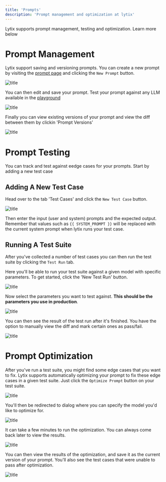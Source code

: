 ```yaml
---
title: 'Prompts'
description: 'Prompt management and optimization at lytix'
---
```


Lytix supports prompt management, testing and optimization. Learn more below

# Prompt Management

Lytix support saving and versioning prompts. You can create a new prompt by visiting the [prompt page](https://lab.lytix.co/home/prompts/) and clicking the `New Prompt` button.

![title](/images/prompts/promptPageMain.png)

You can then edit and save your prompt. Test your prompt against any LLM available in the [playground](/Playground/playground)

![title](/images/prompts/savePrompt.png)

Finally you can view existing versions of your prompt and view the diff between them by clickin 'Prompt Versions'

![title](/images/prompts/promptVersion.png)


# Prompt Testing

You can track and test against eedge cases for your prompts. Start by adding a new test case

## Adding A New Test Case

Head over to the tab 'Test Cases' and click the `New Test Case` button.

![title](/images/prompts/testCasePage.png)

Then enter the input (user and system) prompts and the expected output. Remember that values such as `{{ SYSTEM_PROMPT }}` will be replaced with the current system prompt when lytix runs your test case.

## Running A Test Suite

After you've collected a number of test cases you can then run the test suite by clicking the `Test Run` tab.

Here you'll be able to run your test suite against a given model with specific parameters. To get started, click the 'New Test Run' button.

![title](/images/prompts/newTestRun.png)

Now select the parameters you want to test against. **This should be the parameters you use in production**.

![title](/images/prompts/newTestRunDialog.png)

You can then see the result of the test run after it's finished. You have the option to manually view the diff and mark certain ones as pass/fail.

![title](/images/prompts/testRunResults.png)

# Prompt Optimization

After you've run a test suite, you might find some edge cases that you want to fix. Lytix supports automatically optimizing your prompt to fix these edge cases in a given test suite. Just click the `Optimize Prompt` button on your test suite.

![title](/images/prompts/optimizePrompt.png)

You'll then be redirected to dialog where you can specify the model you'd like to optimize for.

![title](/images/prompts/optimizePromptDialog.png)

It can take a few minutes to run the optimization. You can always come back later to view the results.

![title](/images/prompts/optimizationWaiting.png)

You can then view the results of the optimization, and save it as the current version of your prompt. You'll also see the test cases that were unable to pass after optimization.

![title](/images/prompts/promptOptimizationResults.png)
